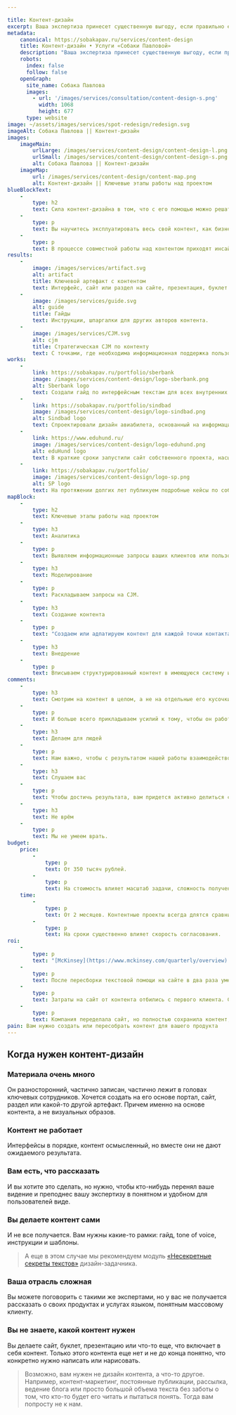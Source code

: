 ```yaml
---

title: Контент-дизайн
excerpt: Ваша экспертиза принесет существенную выгоду, если правильно ею распорядиться. Мы найдем способ использовать контент для решения конкретных бизнес-задач.
metadata:
    canonical: https://sobakapav.ru/services/content-design
    title: Контент-дизайн • Услуги «Собаки Павловой»
    description: "Ваша экспертиза принесет существенную выгоду, если правильно ею распорядиться. Мы найдем способ использовать контент для решения конкретных бизнес-задач"
    robots:
      index: false
      follow: false
    openGraph:
      site_name: Собака Павлова
      images:
        - url: '/images/services/consultation/content-design-s.png'
          width: 1068
          height: 677
      type: website
image: ~/assets/images/services/spot-redesign/redesign.svg
imageAlt: Собака Павлова || Контент-дизайн
images:
    imageMain:
        urlLarge: /images/services/content-design/content-design-l.png 
        urlSmall: /images/services/content-design/content-design-s.png
        alt: Собака Павлова || Контент-дизайн
    imageMap:
        url: /images/services/content-design/content-map.png
        alt: Контент-дизайн || Ключевые этапы работы над проектом
blueBlockText:
    -
        type: h2
        text: Сила контент-дизайна в том, что с его помощью можно решать различные и не всегда очевидные задачи.
    -
        type: p
        text: Вы научитесь эксплуатировать весь свой контент, как бизнес-актив. Не как разрозненный набор единиц контента, а как цельный инструмент поддержки и развития бизнеса.
    -
        type: p
        text: В процессе совместной работы над контентом приходят инсайты, помогающие доформировать продукт, позиционирование, представление потребностях клиента. Это случается не всегда, но это то, что говорят наши клиенты.
results:
    -
        image: /images/services/artifact.svg
        alt: artifact
        title: Ключевой артефакт с контентом
        text: Интерфейс, сайт или раздел на сайте, презентация, буклет и т.д.
    -
        image: /images/services/guide.svg
        alt: guide
        title: Гайды
        text: Инструкции, шпаргалки для других авторов контента.
    -
        image: /images/services/CJM.svg
        alt: cjm
        title: Стратегическая CJM по контенту
        text: С точками, где необходима информационная поддержка пользователя.                                             
works:
    -
        link: https://sobakapav.ru/portfolio/sberbank
        image: /images/services/content-design/logo-sberbank.png
        alt: Sberbank logo
        text: Создали гайд по интерфейсным текстам для всех внутренних интерфейсов банка.
    -
        link: https://sobakapav.ru/portfolio/sindbad
        image: /images/services/content-design/logo-sindbad.png
        alt: Sindbad logo
        text: Спроектировали дизайн авиабилета, основанный на информационных запросах пассажиров.
    -
        link: https://www.eduhund.ru/
        image: /images/services/content-design/logo-eduhund.png
        alt: eduHund logo
        text: В краткие сроки запустили сайт собственного проекта, насыщенный информацией для различных групп пользователей.
    -
        link: https://sobakapav.ru/portfolio/
        image: /images/services/content-design/logo-sp.png
        alt: SP logo
        text: На протяжении долгих лет публикуем подробные кейсы по собственным проектам, что уникально для компании наших масштабов. 
mapBlock:
    -
        type: h2
        text: Ключевые этапы работы над проектом
    -
        type: h3
        text: Аналитика
    -
        type: p
        text: Выявляем информационные запросы ваших клиентов или пользователей в контексте их жизненных ситуаций и сценариев.
    -
        type: h3
        text: Моделирование
    -
        type: p
        text: Раскладываем запросы на CJM.
    -
        type: h3
        text: Создание контента
    -
        type: p
        text: "Создаем или адпатируем контент для каждой точки контакта в необходимом формате. Микротексты, тексты, визуализация, видео и т.д."
    -
        type: h3
        text: Внедрение
    -
        type: p
        text: Вписываем структурированный контент в имеющуюся систему или создадим дизайн на основе контента. 
comments:
    -
        type: h3
        text: Смотрим на контент в целом, а не на отдельные его кусочки
    -
        type: p
        text: И больше всего прикладываем усилий к тому, чтобы он работал целиком, как единый инструмент достижения бизнес-целей.
    -
        type: h3
        text: Делаем для людей
    -
        type: p
        text: Нам важно, чтобы с результатом нашей работы взаимодействовал клиент, не поисковая система.
    -
        type: h3
        text: Слушаем вас
    -
        type: p
        text: Чтобы достичь результата, вам придется активно делиться собственной экспертизой, основой для будущего контента. Это большая работа, и мы не сможем сделать ее за вас.
    -
        type: h3
        text: Не врём
    -
        type: p
        text: Мы не умеем врать.
budget:
    price:
        -
            type: p
            text: От 350 тысяч рублей.
        -
            type: p
            text: На стоимость влияет масштаб задачи, сложность получения информации из экспертов и респондентов, наличие и готовность вашей технологической системы к интеграции контента.
    time:
        -
            type: p
            text: От 2 месяцев. Контентные проекты всегда длятся сравнительно долго, т.к. требуют от участников вникать в детали и осмыслять их.
        -
            type: p
            text: На сроки существенно влияет скорость согласования.
roi:
    -
        type: p
        text: "[McKinsey](https://www.mckinsey.com/quarterly/overview) утверждают, что инвестиции в дизайн в целом позволяют компаниям [добиться существенного эффекта](https://www.mckinsey.com/capabilities/mckinsey-design/our-insights/the-business-value-of-design). В случае с дизайном контента прогноз выгод существенно зависит от постановки задачи. Вот несколько примеров."
    -
        type: p
        text: После пересборки текстовой помощи на сайте в два раза уменьшилось количество запросов в службу поддержки. 
    -
        type: p
        text: Затраты на сайт от контента отбились с первого клиента. Сайт стал стандартом отрасли, цитаты из него используют в тендерах, что автоматически приводит к выигрышу.
    -
        type: p
        text: Компания переделала сайт, но полностью сохранила контент, это оказалось долгосрочной инвестицией.
pain: Вам нужно создать или пересобрать контент для вашего продукта
---
```


## Когда нужен контент-дизайн

### Материала очень много

Он разносторонний, частично записан, частично лежит в головах ключевых сотрудников. Хочется создать на его основе портал, сайт, раздел или какой-то другой артефакт. Причем именно на основе контента, а не визуальных образов.

### Контент не работает

Интерфейсы в порядке, контент осмысленный, но вместе они не дают ожидаемого результата.

### Вам есть, что рассказать

И вы хотите это сделать, но нужно, чтобы кто-нибудь перенял ваше видение и преподнес вашу экспертизу в понятном и удобном для пользователей виде.

### Вы делаете контент сами

И не все получается. Вам нужны какие-то рамки: гайд, tone of voice, инструкции и шаблоны.

> А еще в этом случае мы рекомендуем модуль  [«Несекретные секреты текстов»](https://www.eduhund.ru/program/text) дизайн-задачника.

### Ваша отрасль сложная

Вы можете поговорить с такими же экспертами, но у вас не получается рассказать о своих продуктах и услугах языком, понятным массовому клиенту.

### Вы не знаете, какой контент нужен

Вы делаете сайт, буклет, презентацию или что-то еще, что включает в себя контент. Только этого контента еще нет и не до конца понятно, что конкретно нужно написать или нарисовать.

> Возможно, вам нужен не дизайн контента, а что-то другое. Например, контент-маркетинг, постоянные публикации, рассылка, ведение блога или просто большой объема текста без заботы о том, что кто-то будет его читать и пытаться понять. Тогда вам попросту не к нам.

